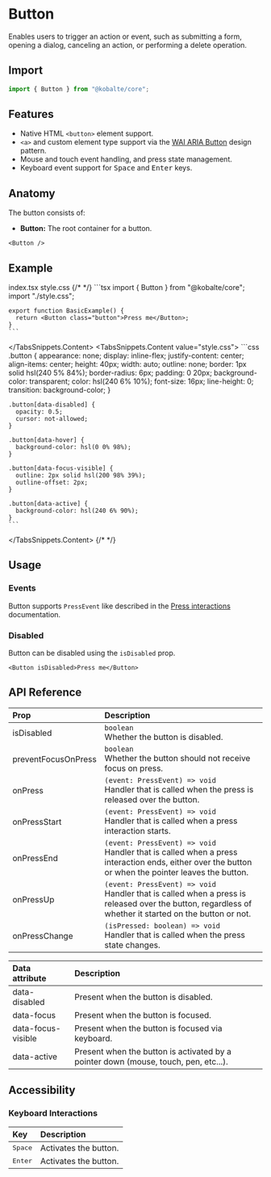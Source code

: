 

# Button

Enables users to trigger an action or event, such as submitting a form, opening a dialog, canceling an action, or performing a delete operation.

## Import

```ts
import { Button } from "@kobalte/core";
```

## Features

- Native HTML `<button>` element support.
- `<a>` and custom element type support via the [WAI ARIA Button](https://www.w3.org/WAI/ARIA/apg/patterns/button/) design pattern.
- Mouse and touch event handling, and press state management.
- Keyboard event support for <Kbd>Space</Kbd> and <Kbd>Enter</Kbd> keys.

## Anatomy

The button consists of:

- **Button:** The root container for a button.

```tsx
<Button />
```

## Example

<Preview>
  <BasicExample />
</Preview>

<TabsSnippets>
  <TabsSnippets.List>
    <TabsSnippets.Trigger value="index.tsx">index.tsx</TabsSnippets.Trigger>
    <TabsSnippets.Trigger value="style.css">style.css</TabsSnippets.Trigger>
  </TabsSnippets.List>
  {/* <!-- prettier-ignore-start -->*/}
  <TabsSnippets.Content value="index.tsx">
    ```tsx
    import { Button } from "@kobalte/core";
    import "./style.css";

    export function BasicExample() {
      return <Button class="button">Press me</Button>;
    }
    ```

  </TabsSnippets.Content>
  <TabsSnippets.Content value="style.css">
    ```css
    .button {
      appearance: none;
      display: inline-flex;
      justify-content: center;
      align-items: center;
      height: 40px;
      width: auto;
      outline: none;
      border: 1px solid hsl(240 5% 84%);
      border-radius: 6px;
      padding: 0 20px;
      background-color: transparent;
      color: hsl(240 6% 10%);
      font-size: 16px;
      line-height: 0;
      transition: background-color;
    }

    .button[data-disabled] {
      opacity: 0.5;
      cursor: not-allowed;
    }

    .button[data-hover] {
      background-color: hsl(0 0% 98%);
    }

    .button[data-focus-visible] {
      outline: 2px solid hsl(200 98% 39%);
      outline-offset: 2px;
    }

    .button[data-active] {
      background-color: hsl(240 6% 90%);
    }
    ```

  </TabsSnippets.Content>
  {/* <!-- prettier-ignore-end -->*/}
</TabsSnippets>

## Usage

### Events

Button supports `PressEvent` like described in the [Press interactions](/docs/overview/press-interactions) documentation.

### Disabled

Button can be disabled using the `isDisabled` prop.

<Preview>
  <DisabledExample />
</Preview>

```tsx
<Button isDisabled>Press me</Button>
```

## API Reference

| Prop                | Description                                                                                                                                                 |
| :------------------ | :---------------------------------------------------------------------------------------------------------------------------------------------------------- |
| isDisabled          | `boolean` <br/> Whether the button is disabled.                                                                                                             |
| preventFocusOnPress | `boolean` <br/> Whether the button should not receive focus on press.                                                                                       |
| onPress             | `(event: PressEvent) => void` <br/> Handler that is called when the press is released over the button.                                                      |
| onPressStart        | `(event: PressEvent) => void` <br/> Handler that is called when a press interaction starts.                                                                 |
| onPressEnd          | `(event: PressEvent) => void` <br/> Handler that is called when a press interaction ends, either over the button or when the pointer leaves the button.     |
| onPressUp           | `(event: PressEvent) => void` <br/> Handler that is called when a press is released over the button, regardless of whether it started on the button or not. |
| onPressChange       | `(isPressed: boolean) => void` <br/> Handler that is called when the press state changes.                                                                   |

| Data attribute     | Description                                                                         |
| :----------------- | :---------------------------------------------------------------------------------- |
| data-disabled      | Present when the button is disabled.                                                |
| data-focus         | Present when the button is focused.                                                 |
| data-focus-visible | Present when the button is focused via keyboard.                                    |
| data-active        | Present when the button is activated by a pointer down (mouse, touch, pen, etc...). |

## Accessibility

### Keyboard Interactions

| Key              | Description           |
| :--------------- | :-------------------- |
| <Kbd>Space</Kbd> | Activates the button. |
| <Kbd>Enter</Kbd> | Activates the button. |

